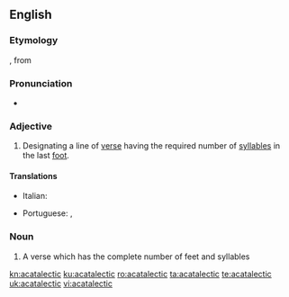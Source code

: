 ==English==

===Etymology===
{{etyl|LL.|en}} {{m|la|acatalēcticus}}, from {{der|en|grc|akatalēktikos|ακατάληκτος|leaving off}}

===Pronunciation===
* {{a|US}} {{IPA|/ˌeɪ.ˌkæt.ə.ˈlɛk.tɪk/|lang=en}}

===Adjective===
{{en-adj|-}}

# {{lb|en|poetry|prosody}} Designating a line of [[verse]] having the required number of [[syllables]] in the last [[foot]].

====Translations====
{{trans-top|having the required number of syllables in the last foot}}
* Italian: {{t|it|acataletto}}
{{trans-mid}}
* Portuguese: {{t|pt|acataléctico}}, {{t|pt|acatalético}}
{{trans-bottom}}

===Noun===
{{en-noun}}

# {{lb|en|poetry|prosody}} A verse which has the complete number of feet and syllables

[[kn:acatalectic]]
[[ku:acatalectic]]
[[ro:acatalectic]]
[[ta:acatalectic]]
[[te:acatalectic]]
[[uk:acatalectic]]
[[vi:acatalectic]]